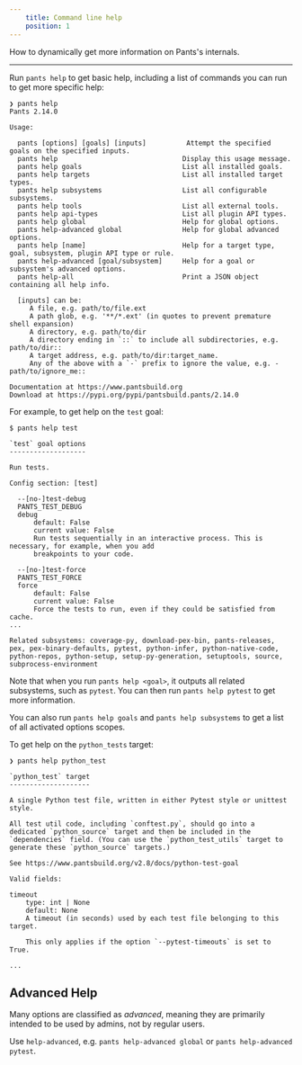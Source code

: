```yaml
---
    title: Command line help
    position: 1
---
```


How to dynamically get more information on Pants's internals.

---

Run `pants help` to get basic help, including a list of commands you can run to get more specific help:

```text title="Shell"
❯ pants help
Pants 2.14.0

Usage:

  pants [options] [goals] [inputs]          Attempt the specified goals on the specified inputs.
  pants help                               Display this usage message.
  pants help goals                         List all installed goals.
  pants help targets                       List all installed target types.
  pants help subsystems                    List all configurable subsystems.
  pants help tools                         List all external tools.
  pants help api-types                     List all plugin API types.
  pants help global                        Help for global options.
  pants help-advanced global               Help for global advanced options.
  pants help [name]                        Help for a target type, goal, subsystem, plugin API type or rule.
  pants help-advanced [goal/subsystem]     Help for a goal or subsystem's advanced options.
  pants help-all                           Print a JSON object containing all help info.

  [inputs] can be:
     A file, e.g. path/to/file.ext
     A path glob, e.g. '**/*.ext' (in quotes to prevent premature shell expansion)
     A directory, e.g. path/to/dir
     A directory ending in `::` to include all subdirectories, e.g. path/to/dir::
     A target address, e.g. path/to/dir:target_name.
     Any of the above with a `-` prefix to ignore the value, e.g. -path/to/ignore_me::

Documentation at https://www.pantsbuild.org
Download at https://pypi.org/pypi/pantsbuild.pants/2.14.0
```

For example, to get help on the `test` goal:

```text title="Shell"
$ pants help test

`test` goal options
-------------------

Run tests.

Config section: [test]

  --[no-]test-debug
  PANTS_TEST_DEBUG
  debug
      default: False
      current value: False
      Run tests sequentially in an interactive process. This is necessary, for example, when you add
      breakpoints to your code.

  --[no-]test-force
  PANTS_TEST_FORCE
  force
      default: False
      current value: False
      Force the tests to run, even if they could be satisfied from cache.
...

Related subsystems: coverage-py, download-pex-bin, pants-releases, pex, pex-binary-defaults, pytest, python-infer, python-native-code, python-repos, python-setup, setup-py-generation, setuptools, source, subprocess-environment
```

Note that when you run `pants help <goal>`, it outputs all related subsystems, such as `pytest`. You can then run `pants help pytest` to get more information.

You can also run `pants help goals` and `pants help subsystems` to get a list of all activated options scopes.

To get help on the `python_tests` target:

```text title="Shell"
❯ pants help python_test

`python_test` target
--------------------

A single Python test file, written in either Pytest style or unittest style.

All test util code, including `conftest.py`, should go into a dedicated `python_source` target and then be included in the
`dependencies` field. (You can use the `python_test_utils` target to generate these `python_source` targets.)

See https://www.pantsbuild.org/v2.8/docs/python-test-goal

Valid fields:

timeout
    type: int | None
    default: None
    A timeout (in seconds) used by each test file belonging to this target.

    This only applies if the option `--pytest-timeouts` is set to True.

...
```

## Advanced Help

Many options are classified as _advanced_, meaning they are primarily intended to be used by admins, not by regular users.

Use `help-advanced`, e.g. `pants help-advanced global` or `pants help-advanced pytest`.
